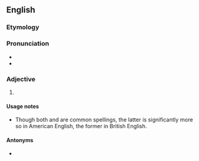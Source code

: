 ==English==

===Etymology===
{{suffix|en|judgement|al}}

===Pronunciation===
* {{audio|en|En-us-judgemental.ogg|Audio (US)}}
* {{rhymes|en|ɛntəl|s=3}}

===Adjective===
{{en-adj}}

# {{alternative spelling of|en|judgmental}}

====Usage notes====
* Though both {{m|en||judgemental}} and {{m|en|judgmental}} are common spellings, the latter is significantly more so in American English, the former in British English.

====Antonyms====
* {{alter|en|non-judgemental|nonjudgemental}}